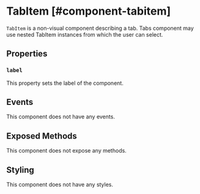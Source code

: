 
# TabItem [#component-tabitem]

`TabItem` is a non-visual component describing a tab. Tabs component may use nested TabItem instances from which the user can select.

## Properties

### `label`

This property sets the label of the component.

## Events

This component does not have any events.

## Exposed Methods

This component does not expose any methods.

## Styling

This component does not have any styles.
